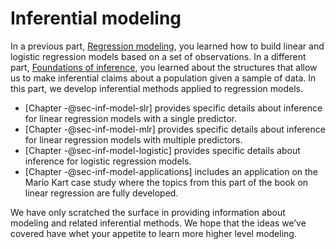 # Inferential modeling {#sec-inf-model .unnumbered}

In a previous part, [Regression modeling](https://openintro-ims2.netlify.app/regression-modeling), you learned how to build linear and logistic regression models based on a set of observations.
In a different part, [Foundations of inference](https://openintro-ims2.netlify.app/foundations-of-inference), you learned about the structures that allow us to make inferential claims about a population given a sample of data.
In this part, we develop inferential methods applied to regression models.

-   [Chapter -@sec-inf-model-slr] provides specific details about inference for linear regression models with a single predictor.
-   [Chapter -@sec-inf-model-mlr] provides specific details about inference for linear regression models with multiple predictors.
-   [Chapter -@sec-inf-model-logistic] provides specific details about inference for logistic regression models.
-   [Chapter -@sec-inf-model-applications] includes an application on the Mario Kart case study where the topics from this part of the book on linear regression are fully developed.

We have only scratched the surface in providing information about modeling and related inferential methods.
We hope that the ideas we’ve covered have whet your appetite to learn more higher level modeling.
